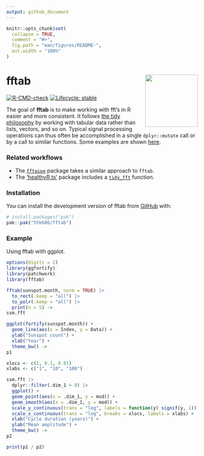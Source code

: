 ```yaml
---
output: github_document
---
```


<!-- README.md is generated from README.Rmd. Please edit that file -->

```r
knitr::opts_chunk$set(
  collapse = TRUE,
  comment = "#>",
  fig.path = "man/figures/README-",
  out.width = "100%"
)
```

# fftab <a href="https://github.com/thk686/fftab"><img src="man/figures/logo.png" align="right" height="138" /></a>

<!-- badges: start -->
[![R-CMD-check](https://github.com/thk686/fftab/actions/workflows/R-CMD-check.yaml/badge.svg)](https://github.com/thk686/fftab/actions/workflows/R-CMD-check.yaml)
[![Lifecycle: stable](https://img.shields.io/badge/lifecycle-stable-brightgreen.svg)](https://lifecycle.r-lib.org/articles/stages.html#stable)
<!-- badges: end -->

<!--
[![CRAN status](https://www.r-pkg.org/badges/version/fftab)](https://CRAN.R-project.org/package=fftab)
[![Codecov test coverage](https://codecov.io/gh/thk686/fftab/graph/badge.svg)](https://app.codecov.io/gh/thk686/fftab)
-->

The goal of **fftab** is to make working with fft’s in R easier and more
consistent. It follows [the tidy philosophy](https://www.tidyverse.org/) by
working with tabular data rather than lists, vectors, and so on. Typical
signal processing operations can thus often be accomplished in a single
`dplyr::mutate` call or by a call to similar functions. Some examples are
shown [here](https://thk686.github.io/fftab/articles/fftab.html).

### Related workflows

* The [`fftpipe`](https://scialicia.com/2022/12/r-fast-fourier-transforms-with-fftpipe/) package takes a similar approach to `fftab`.
* The ['healthyR.ts'](https://www.spsanderson.com/healthyR.ts/index.html) package includes a [`tidy_fft`](https://www.spsanderson.com/healthyR.ts/articles/using-tidy-fft.html) function.

### Installation

You can install the development version of fftab from
[GitHub](https://github.com/) with:

``` r
# install.packages("pak")
pak::pak("thk686/fftab")
```

### Example

Using fftab with ggplot.

```r
options(digits = 2)
library(ggfortify)
library(patchwork)
library(fftab)
```

```r
fftab(sunspot.month, norm = TRUE) |>
  to_rect(.keep = "all") |>
  to_polr(.keep = "all") |>
  print(n = 5) ->
ssm.fft
```

```r
ggplot(fortify(sunspot.month)) +
  geom_line(aes(x = Index, y = Data)) +
  ylab("Sunspot count") +
  xlab("Year") +
  theme_bw() ->
p1

xlocs <- c(1, 0.1, 0.01)
xlabs <- c("1", "10", "100")

ssm.fft |>
  dplyr::filter(.dim_1 > 0) |>
  ggplot() +
  geom_point(aes(x = .dim_1, y = mod)) +
  geom_smooth(aes(x = .dim_1, y = mod)) +
  scale_y_continuous(trans = "log", labels = function(y) signif(y, 1)) +
  scale_x_continuous(trans = "log", breaks = xlocs, labels = xlabs) +
  xlab("Cycle duration (years)") +
  ylab("Mean amplitude") +
  theme_bw() ->
p2

print(p1 / p2)
```


